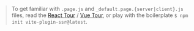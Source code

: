 > To get familiar with `.page.js` and `_default.page.{server|client}.js` files,
> read the [React Tour](/react-tour) / [Vue Tour](/vue-tour),
> or play with the boilerplate `$ npm init vite-plugin-ssr@latest`.

